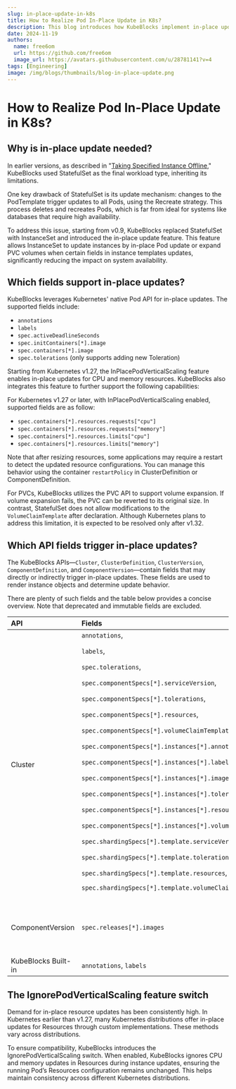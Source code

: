 ```yaml
---
slug: in-place-update-in-k8s
title: How to Realize Pod In-Place Update in K8s?
description: This blog introduces how KubeBlocks implement in-place update in Kubernetes.
date: 2024-11-19
authors:
  name: free6om
  url: https://github.com/free6om
  image_url: https://avatars.githubusercontent.com/u/28781141?v=4
tags: [Engineering]
image: /img/blogs/thumbnails/blog-in-place-update.png
---
```


# How to Realize Pod In-Place Update in K8s?

## Why is in-place update needed?

In earlier versions, as described in "[Taking Specified Instance Offline](https://kubeblocks.io/blog/take-specified-instances-offline)," KubeBlocks used StatefulSet as the final workload type, inheriting its limitations.

One key drawback of StatefulSet is its update mechanism: changes to the PodTemplate trigger updates to all Pods, using the Recreate strategy. This process deletes and recreates Pods, which is far from ideal for systems like databases that require high availability.

To address this issue, starting from v0.9, KubeBlocks replaced StatefulSet with InstanceSet and introduced the in-place update feature. This feature allows InstanceSet to update instances by in-place Pod update or expand PVC volumes when certain fields in instance templates updates, significantly reducing the impact on system availability.

## Which fields support in-place updates?

KubeBlocks leverages Kubernetes' native Pod API for in-place updates. The supported fields include:

- `annotations`
- `labels`
- `spec.activeDeadlineSeconds`
- `spec.initContainers[*].image`
- `spec.containers[*].image`
- `spec.tolerations` (only supports adding new Toleration)

Starting from Kubernetes v1.27, the InPlacePodVerticalScaling feature enables in-place updates for CPU and memory resources. KubeBlocks also integrates this feature to further support the following capabilities:

For Kubernetes v1.27 or later, with InPlacePodVerticalScaling enabled, supported fields are as follow:

- `spec.containers[*].resources.requests["cpu"]`
- `spec.containers[*].resources.requests["memory"]`
- `spec.containers[*].resources.limits["cpu"]`
- `spec.containers[*].resources.limits["memory"]`
  
Note that after resizing resources, some applications may require a restart to detect the updated resource configurations. You can manage this behavior using the container  `restartPolicy` in ClusterDefinition or ComponentDefinition.

For PVCs, KubeBlocks utilizes the PVC API to support volume expansion. If volume expansion fails, the PVC can be reverted to its original size. In contrast, StatefulSet does not allow modifications to the `VolumeClaimTemplate` after declaration. Although Kubernetes plans to address this limitation, it is expected to be resolved only after v1.32.

## Which API fields trigger in-place updates?

The KubeBlocks APIs—`Cluster`, `ClusterDefinition`, `ClusterVersion`, `ComponentDefinition`, and `ComponentVersion`—contain fields that may directly or indirectly trigger in-place updates. These fields are used to render instance objects and determine update behavior.

There are plenty of such fields and the table below provides a concise overview. Note that deprecated and immutable fields are excluded.

| API |   Fields    |   Description  |
|:-----|:-------|:-----------|
|Cluster| `annotations`, <p>`labels`, </p><p>`spec.tolerations`, </p><p>`spec.componentSpecs[*].serviceVersion`, </p><p>`spec.componentSpecs[*].tolerations`, </p><p>`spec.componentSpecs[*].resources`, </p><p>`spec.componentSpecs[*].volumeClaimTemplates`, </p><p>`spec.componentSpecs[*].instances[*].annotations`, </p><p>`spec.componentSpecs[*].instances[*].labels`, </p><p>`spec.componentSpecs[*].instances[*].image`, </p><p>`spec.componentSpecs[*].instances[*].tolerations`, </p><p>`spec.componentSpecs[*].instances[*].resources`, </p><p>`spec.componentSpecs[*].instances[*].volumeClaimTemplates`, </p><p>`spec.shardingSpecs[*].template.serviceVersion`, </p><p>`spec.shardingSpecs[*].template.tolerations`, </p><p>`spec.shardingSpecs[*].template.resources`, </p><p>`spec.shardingSpecs[*].template.volumeClaimTemplates`</p> | Resources related fields means: <p>`requests["cpu"]`,</p><p>`requests["memory"]`,</p><p>`limits["cpu"]`,</p>`limits["memory"]` |
|   ComponentVersion  | `spec.releases[*].images`   | Whether in-place update is triggered depends on whether the corresponding image is changed.            |
| KubeBlocks Built-in |  `annotations`, `labels` |    |

## The IgnorePodVerticalScaling feature switch

Demand for in-place resource updates has been consistently high. In Kubernetes earlier than v1.27, many Kubernetes distributions offer in-place updates for Resources through custom implementations. These methods vary across distributions.

To ensure compatibility, KubeBlocks introduces the IgnorePodVerticalScaling switch. When enabled, KubeBlocks ignores CPU and memory updates in Resources during instance updates, ensuring the running Pod’s Resources configuration remains unchanged. This helps maintain consistency across different Kubernetes distributions.